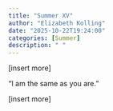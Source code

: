 ```yaml
---
title: "Summer XV"
author: "Elizabeth Kolling"
date: "2025-10-22T19:24:00"
categories: [Summer]
description: " "
---
```


[insert more]

"I am the same as you are."

[insert more]
